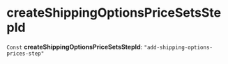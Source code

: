 
# createShippingOptionsPriceSetsStepId

 `Const` **createShippingOptionsPriceSetsStepId**: `"add-shipping-options-prices-step"`
